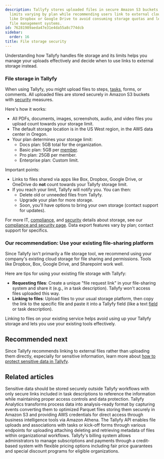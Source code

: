 ```yaml
---
description: Tallyfy stores uploaded files in secure Amazon S3 buckets with storage
  limits varying by plan while recommending users link to external cloud storage platforms
  like Dropbox or Google Drive to avoid consuming storage quotas and leverage existing
  file management systems.
id: 76281989aeda47e31e4da55a8c774dcb
sidebar:
  order: 16
title: File storage security
---
```


Understanding how Tallyfy handles file storage and its limits helps you manage your uploads effectively and decide when to use links to external storage instead.

### File storage in Tallyfy

When using Tallyfy, you might upload files to steps, [tasks](/products/pro/tracking-and-tasks/tasks/), forms, or comments. All uploaded files are stored securely in Amazon S3 buckets with [security](/products/pro/compliance/) measures.

Here's how it works:

- All PDFs, documents, images, screenshots, audio, and video files you upload count towards your storage limit.
- The default storage location is in the US West region, in the AWS data center in Oregon.
- Your plan determines your storage limit:
    - Docs plan: 5GB total for the organization.
    - Basic plan: 5GB per [member](/products/pro/documenting/members/).
    - Pro plan: 25GB per member.
    - Enterprise plan: Custom limit.

Important points:

- Links to files shared via apps like Box, Dropbox, Google Drive, or OneDrive do **not** count towards your Tallyfy storage limit.
- If you reach your limit, Tallyfy will notify you. You can then:
    - Delete old or unneeded files from Tallyfy.
    - Upgrade your plan for more storage.
    - Soon, you'll have options to bring your own storage (contact support for updates).

For more IT, [compliance](/products/pro/compliance/), and [security](/products/pro/compliance/) details about storage, see our [compliance and security page](https://tallyfy.com/legal/compliance-security/). Data export features vary by plan; contact support for specifics.

### Our recommendation: Use your existing file-sharing platform

Since Tallyfy isn't primarily a file storage tool, we recommend using your company's existing cloud storage for file sharing and permissions. Tools like Dropbox, Box, Google Drive, and Sharepoint work well.

Here are tips for using your existing file storage with Tallyfy:

- **Requesting files**: Create a unique "file request link" in your file-sharing system and share it (e.g., in a task description). Tallyfy won't access files uploaded this way.
- **Linking to files**: Upload files to your usual storage platform, then copy the link to the specific file and paste it into a Tallyfy field (like a text [field](/products/pro/tracking-and-tasks/tasks/what-are-form-fields-in-tallyfy/) or task description).

Linking to files on your existing service helps avoid using up your Tallyfy storage and lets you use your existing tools effectively.

## Recommended next

Since Tallyfy recommends linking to external files rather than uploading them directly, especially for sensitive information, learn more about [how to protect sensitive data in Tallyfy](/products/pro/tracking-and-tasks/how-can-i-protect-sensitive-data-in-tallyfy/).


## Related articles
<CardGrid>
<LinkTitleCard header="<b>Tracking And Tasks > Protect sensitive data</b>" href="/products/pro/tracking-and-tasks/how-can-i-protect-sensitive-data-in-tallyfy/" > Sensitive data should be stored securely outside Tallyfy workflows with only secure links included in task descriptions to reference the information while maintaining proper access controls and data protection. </LinkTitleCard>
<LinkTitleCard header="<b>Analytics > How Tallyfy Analytics works</b>" href="/products/pro/integrations/analytics/how-does-tallyfy-analytics-process-my-data/" > Tallyfy Analytics transforms process data into analysis-ready format by capturing events converting them to optimized Parquet files storing them securely in Amazon S3 and providing AWS credentials for direct access through business intelligence tools via Amazon Athena. </LinkTitleCard>
<LinkTitleCard header="<b>Code Samples > Managing files</b>" href="/products/pro/integrations/open-api/code-samples/files/" > The Tallyfy API enables file uploads and associations with tasks or kick-off forms through various endpoints for uploading attaching deleting and retrieving metadata of files within organizational workflows. </LinkTitleCard>
<LinkTitleCard header="<b>Settings > Billing</b>" href="/products/pro/settings/billing/" > Tallyfy's billing system allows administrators to manage subscriptions and payments through a credit-based system with flexible pricing options including fair price guarantees and special discount programs for eligible organizations. </LinkTitleCard>
</CardGrid>